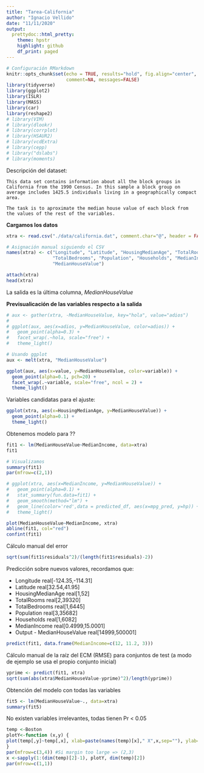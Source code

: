 ```yaml
---
title: "Tarea-California"
author: "Ignacio Vellido"
date: "11/11/2020"
output:
  prettydoc::html_pretty:
    theme: hpstr
    highlight: github
    df_print: paged
---
```


```r
# Configuración RMarkdown
knitr::opts_chunk$set(echo = TRUE, results="hold", fig.align="center", 
                      comment=NA, messages=FALSE)
library(tidyverse)
library(ggplot2)
library(ISLR)
library(MASS)
library(car)
library(reshape2)
# library(VIM)
# library(dlookr)
# library(corrplot)
# library(HSAUR2)
# library(vcdExtra)
# library(cepp)
# library("dslabs")
# library(moments)
```

Descripción del dataset:
```
This data set contains information about all the block groups in California from the 1990 Census. In this sample a block group on average includes 1425.5 individuals living in a geographically compact area.

The task is to aproximate the median house value of each block from the values of the rest of the variables.
```

__Cargamos los datos__
```r
xtra <- read.csv("./data/california.dat", comment.char="@", header = FALSE)

# Asignación manual siguiendo el CSV
names(xtra) <- c("Longitude", "Latitude", "HousingMedianAge", "TotalRooms",
                 "TotalBedrooms", "Population", "Households", "MedianIncome",
                 "MedianHouseValue")

attach(xtra)
head(xtra)
```

La salida es la última columna, _MedianHouseValue_

__Previsualicación de las variables respecto a la salida__
```r
# aux <- gather(xtra, -MedianHouseValue, key="hola", value="adios")
# 
# ggplot(aux, aes(x=adios, y=MedianHouseValue, color=adios)) +
#   geom_point(alpha=0.3) +
#   facet_wrap(.~hola, scale="free") +
#   theme_light()

# Usando ggplot
aux <- melt(xtra, "MedianHouseValue")

ggplot(aux, aes(x=value, y=MedianHouseValue, color=variable)) +
  geom_point(alpha=0.1, pch=20) +
  facet_wrap(.~variable, scale="free", ncol = 2) +
  theme_light()
```

Variables candidatas para el ajuste:
```r
ggplot(xtra, aes(x=HousingMedianAge, y=MedianHouseValue)) +
  geom_point(alpha=0.1) +
  theme_light()
```

Obtenemos modelo para ??
```r
fit1 <- lm(MedianHouseValue~MedianIncome, data=xtra)
fit1

# Visualizamos
summary(fit1)
par(mfrow=c(2,1))

# ggplot(xtra, aes(x=MedianIncome, y=MedianHouseValue)) +
#   geom_point(alpha=0.1) +
#   stat_summary(fun.data=fit1) +
#   geom_smooth(method="lm") +
#   geom_line(color='red',data = predicted_df, aes(x=mpg_pred, y=hp)) +
#   theme_light()

plot(MedianHouseValue~MedianIncome, xtra)
abline(fit1, col="red")
confint(fit1)
```

Cálculo manual del error
```r
sqrt(sum(fit1$residuals^2)/(length(fit1$residuals)-2))
```

Predicción sobre nuevos valores, recordamos que:

- Longitude real[-124.35,-114.31]
- Latitude real[32.54,41.95]
- HousingMedianAge real[1,52]
- TotalRooms real[2,39320]
- TotalBedrooms real[1,6445]
- Population real[3,35682]
- Households real[1,6082]
- MedianIncome real[0.4999,15.0001]
- Output - MedianHouseValue real[14999,500001] 
```r
predict(fit1, data.frame(MedianIncome=c(12, 11.2, 3)))
```

Cálculo manual de la raíz del ECM (RMSE) para conjuntos de test (a modo de ejemplo se usa el propio conjunto inicial)
```r
yprime <- predict(fit1, xtra)
sqrt(sum(abs(xtra$MedianHouseValue-yprime)^2)/length(yprime))
```

Obtención del modelo con todas las variables
```r
fit5 <- lm(MedianHouseValue~., data=xtra)
summary(fit5)
```
No existen variables irrelevantes, todas tienen Pr < 0.05


```r
temp <-Boston
plotY<-function (x,y) {
plot(temp[,y]~temp[,x], xlab=paste(names(temp)[x]," X",x,sep=""), ylab=names(temp)[y])
}
par(mfrow=c(3,4)) #Si margin too large => (2,3)
x <-sapply(1:(dim(temp)[2]-1), plotY, dim(temp)[2])
par(mfrow=c(1,1))
```

